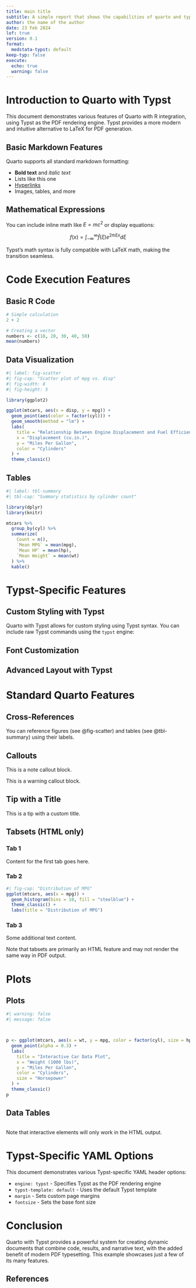 ```yaml
---
title: main title
subtitle: A simple report that shows the capabilities of quarto and typst
author: the name of the author
date: 23 Feb 2024
lof: true
version: 0.1
format:
  medstata-typst: default
keep-typ: false
execute:
  echo: true
  warning: false
---
```





# Introduction to Quarto with Typst

This document demonstrates various features of Quarto with R integration, using Typst as the PDF rendering engine. Typst provides a more modern and intuitive alternative to LaTeX for PDF generation.

## Basic Markdown Features

Quarto supports all standard markdown formatting:

- **Bold text** and *italic text*
- Lists like this one
- [Hyperlinks](https://quarto.org/)
- Images, tables, and more

## Mathematical Expressions

You can include inline math like $E = mc^2$ or display equations:

$$
f(x) = \int_{-\infty}^{\infty} \hat{f}(\xi) e^{2\pi i \xi x} d\xi
$$

Typst's math syntax is fully compatible with LaTeX math, making the transition seamless.

# Code Execution Features

## Basic R Code

```r
# Simple calculation
2 + 2

# Creating a vector
numbers <- c(10, 20, 30, 40, 50)
mean(numbers)
```

## Data Visualization

```r
#| label: fig-scatter
#| fig-cap: "Scatter plot of mpg vs. disp"
#| fig-width: 8
#| fig-height: 5

library(ggplot2)

ggplot(mtcars, aes(x = disp, y = mpg)) +
  geom_point(aes(color = factor(cyl))) +
  geom_smooth(method = "lm") +
  labs(
    title = "Relationship Between Engine Displacement and Fuel Efficiency",
    x = "Displacement (cu.in.)",
    y = "Miles Per Gallon",
    color = "Cylinders"
  ) +
  theme_classic()
```

## Tables

```r
#| label: tbl-summary
#| tbl-cap: "Summary statistics by cylinder count"

library(dplyr)
library(knitr)

mtcars %>%
  group_by(cyl) %>%
  summarize(
    Count = n(),
    `Mean MPG` = mean(mpg),
    `Mean HP` = mean(hp),
    `Mean Weight` = mean(wt)
  ) %>%
  kable()
```

# Typst-Specific Features

## Custom Styling with Typst

Quarto with Typst allows for custom styling using Typst syntax. You can include raw Typst commands using the `typst` engine:

```{=typst}
#let highlight(content) = {
  box(
    fill: yellow.lighten(80%),
    inset: (x: 3pt, y: 0pt),
    outset: (y: 3pt),
    radius: 2pt,
    content
  )
}

#highlight[This text is highlighted with custom Typst styling!]
```

## Font Customization

```{=typst}
#set text(font: "Linux Libertine", size: 11pt)


This paragraph will be rendered with Linux Libertine font in the PDF output.
```

## Advanced Layout with Typst

```{=typst}
#grid(
  columns: (1fr, 1fr),
  gutter: 1em,
  [
    #set par(leading: 0.65em)
    *Column 1*
    
    This is content in the first column. Typst makes it easy to create multi-column layouts.
  ],
  [
    #set par(leading: 0.65em)
    *Column 2*
    
    This is content in the second column. You can have different content here.
  ]
)
```

# Standard Quarto Features

## Cross-References

You can reference figures (see @fig-scatter) and tables (see @tbl-summary) using their labels.

## Callouts

::: {.callout-note}
This is a note callout block.
:::

::: {.callout-warning}
This is a warning callout block.
:::

::: {.callout-tip}
## Tip with a Title
This is a tip with a custom title.
:::

## Tabsets (HTML only)

::: {.panel-tabset}
### Tab 1

Content for the first tab goes here.

### Tab 2

```r
#| fig-cap: "Distribution of MPG"
ggplot(mtcars, aes(x = mpg)) +
  geom_histogram(bins = 10, fill = "steelblue") +
  theme_classic() +
  labs(title = "Distribution of MPG")
```

### Tab 3

Some additional text content.
:::

Note that tabsets are primarily an HTML feature and may not render the same way in PDF output.

# Plots

##  Plots 

```r
#| warning: false
#| message: false



p <- ggplot(mtcars, aes(x = wt, y = mpg, color = factor(cyl), size = hp)) +
  geom_point(alpha = 0.3) +
  labs(
    title = "Interactive Car Data Plot",
    x = "Weight (1000 lbs)",
    y = "Miles Per Gallon",
    color = "Cylinders",
    size = "Horsepower"
  ) +
  theme_classic()
p
```

## Data Tables

```r

```

Note that interactive elements will only work in the HTML output.

# Typst-Specific YAML Options

This document demonstrates various Typst-specific YAML header options:

- `engine: typst` - Specifies Typst as the PDF rendering engine
- `typst-template: default` - Uses the default Typst template
- `margin` - Sets custom page margins
- `fontsize` - Sets the base font size

# Conclusion

Quarto with Typst provides a powerful system for creating dynamic documents that combine code, results, and narrative text, with the added benefit of modern PDF typesetting. This example showcases just a few of its many features.

## References {.unnumbered}

::: {#refs}
:::